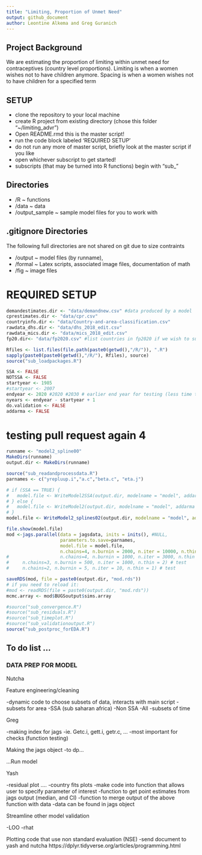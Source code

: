 ```yaml
---
title: "Limiting, Proportion of Unmet Need"
output: github_document
author: Leontine Alkema and Greg Guranich 
---
```


## Project Background
We are estimating the proportion of limiting within unmet need for contraceptives (country level proportions). Limiting is when a women wishes not to have children anymore. Spacing is when a women wishes not to have children for a specified term

## SETUP
- clone the repository to your local machine
- create R project from existing directory (chose this folder "~/limiting_advr")
- Open README.rmd this is the master script!
- run the code block labeled 'REQUIRED SETUP'
- do not run any more of master script, briefly look at the master script if you like
- open whichever subscript to get started!
- subscripts (that may be turned into R functions) begin with "sub_"

## Directories
- /R ~ functions
- /data ~ data
- /output_sample ~ sample model files for you to work with

## .gitignore Directories
The following full directories are not shared on git due to size contraints

- /output ~ model files (by runname), 
- /formal ~ Latex scripts, associated image files, documentation of math
- /fig ~ image files


# REQUIRED SETUP
```r
demandestimates.dir <- "data/demandnew.csv" #data produced by a model
cprestimates.dir <- "data/cpr.csv"
countryinfo.dir <- "data/Country-and-area-classification.csv"
rawdata_dhs.dir <- "data/dhs_2018_edit.csv"
rawdata_mics.dir <- "data/mics_2018_edit.csv"
fp20.dir<- "data/fp2020.csv" #list countries in fp2020 if we wish to subset

Rfiles <- list.files(file.path(paste0(getwd(),"/R/")), ".R") 
sapply(paste0(paste0(getwd(),"/R/"), Rfiles), source) 
source("sub_loadpackages.R")

SSA <- FALSE
NOTSSA <- FALSE
startyear <- 1985
#startyear <- 2007
endyear <- 2020 #2020 #2030 # earlier end year for testing (less time to run jags)
nyears <- endyear - startyear + 1
do.validation <- FALSE
addarma <- FALSE
```

# testing pull request again 4
```r
runname <- "model2_spline00"
MakeDirs(runname)
output.dir <- MakeDirs(runname)

source("sub_readandprocessdata.R")
parnames <- c("yrepluup.i","a.c","beta.c", "eta.j")

# if (SSA == TRUE) {
#   model.file <- WriteModel2SSA(output.dir, modelname = "model", addarma  = addarma)
# } else {
#   model.file <- WriteModel2(output.dir, modelname = "model", addarma  = addarma)
# }
model.file <- WriteModel2_splines02(output.dir, modelname = "model", addarma  = addarma)

file.show(model.file)
mod <-jags.parallel(data = jagsdata, inits = inits(), #NULL,
                    parameters.to.save=parnames,
                    model.file = model.file,
                    n.chains=4, n.burnin = 2000, n.iter = 10000, n.thin = 8)
#                   n.chains=4, n.burnin = 1000, n.iter = 3000, n.thin = 2) # 
#     n.chains=3, n.burnin = 500, n.iter = 1000, n.thin = 2) # test
#     n.chains=2, n.burnin = 5, n.iter = 10, n.thin = 1) # test

saveRDS(mod, file = paste0(output.dir, "mod.rds"))
# if you need to reload it:
#mod <- readRDS(file = paste0(output.dir, "mod.rds"))
mcmc.array <- mod$BUGSoutput$sims.array

#source("sub_convergence.R")
#source("sub_residuals.R")
#source("sub_timeplot.R")
#source("sub_validationoutput.R")
source("sub_postproc_forEDA.R")
```


## To do list ...
### DATA PREP FOR MODEL
Nutcha

Feature engineering/cleaning

<!-- -make data frames that break down data by group ~ hold off on this -->
<!-- 	-unit level data (country) -->
<!-- 	-link from unit to next level (subregion) -->
<!-- 	-link to next parent (region) -->

-dynamic code to choose subsets of data, interacts with main script
	-subsets for area
	-SSA (sub saharan africa)
	-Non SSA
	-All
	-subsets of time

Greg

-making index for jags
	-ie. Getc.i, gett.i, getr.c, ...
-most important for checks (function testing)

Making the jags object
-to dp…

...Run model


Yash

-residual plot ....
-country fits plots
-make code into function that allows user to specify parameter of interest
-function to get point estimates from jags output (median, and CI)
-function to merge output of the above function with data
	-data can be found in jags object

Streamline other model validation

-LOO
-rhat

Plotting code that use non standard evaluation (NSE)
-send document to yash and nutcha
https://dplyr.tidyverse.org/articles/programming.html

